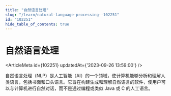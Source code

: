```yaml
---
title: "自然语言处理"
slug: "/learn/natural-language-processing--102251"
id: "102251"
hide_table_of_contents: true
---
```



# 自然语言处理

<ArticleMeta id={102251} updatedAt={'2023-09-26 13:59:00'} />
<div className='border-solid border-b border-t-0 my-4 border-[var(--ifm-color-gray-300)]' />

自然语言处理（NLP）是人工智能（AI）的一个领域，使计算机能够分析和理解人类语言，包括书面和口头语言。它旨在构建生成和理解自然语言的软件，使用户可以与计算机进行自然对话，而不是通过编程或类似 Java 或 C 的人工语言。
